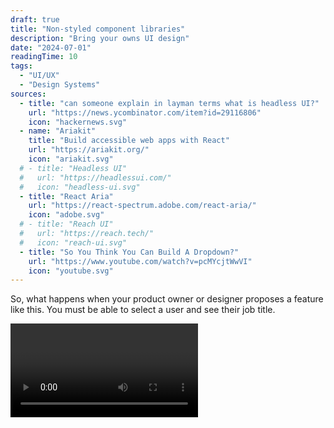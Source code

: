 ```yaml
---
draft: true
title: "Non-styled component libraries"
description: "Bring your owns UI design"
date: "2024-07-01"
readingTime: 10
tags:
  - "UI/UX"
  - "Design Systems"
sources:
  - title: "can someone explain in layman terms what is headless UI?"
    url: "https://news.ycombinator.com/item?id=29116806"
    icon: "hackernews.svg"
  - name: "Ariakit"
    title: "Build accessible web apps with React"
    url: "https://ariakit.org/"
    icon: "ariakit.svg"
  # - title: "Headless UI"
  #   url: "https://headlessui.com/"
  #   icon: "headless-ui.svg"
  - title: "React Aria"
    url: "https://react-spectrum.adobe.com/react-aria/"
    icon: "adobe.svg"
  # - title: "Reach UI"
  #   url: "https://reach.tech/"
  #   icon: "reach-ui.svg"
  - title: "So You Think You Can Build A Dropdown?"
    url: "https://www.youtube.com/watch?v=pcMYcjtWwVI"
    icon: "youtube.svg"
---
```


So, what happens when your product owner or designer proposes a feature like this. You must be able to select a user and see their job title.

<Video videoKey="mouse" />

{/* ![A screenshot of a custom dropdown component](/images/custom-dropdown.jpg) */}

You might push back a bit, but the PO is adamant. They want this component, and they want it now!

I’ve this was me a couple of years ago, I would consider the following two options:

1. Using a prebuilt component.
   1. Use a component library like Material UI and modify the appearance to match the design.
   2. Use a package like `react-select` to create this component.
2. Build the component from scratch.

## Understanding the problem

Both of these solutions come with their own set of challenges. Let’s start with the first approach.

### Using a Component Library

Most libraries allow you to customize their branding using themes. It depends on the library if this works well or not. But much like good ol’ Bootstrap[1], there are always recognisable elements that are either unmodifiable or very difficult to change.

If you're like me, you often find yourself battling the library more than using it—overriding styles, dealing with missing features in the component API, etc. You strive to create the best experience for your users, but the component library is holding you back.

It is not a good sign when you are battling with a library. One of the purposes of a Component Library is to safe time and effort. Not to increate time and effort.

But we still need to make the component.. what can we do?

### Building from scratch

Alright, so you decide to build the component from scratch. You quickly realize—or already know—that the native `select` element falls short in terms of styling. Therefore, you need to create something custom.

<Video videoKey="from-scratch" caption="LGTM!" />

<details>
  <summary>Expand code</summary>

```tsx
import { useState } from "react";
import { people } from "./data";

import "./listbox.from-scratch.css";

export const FromScratch = () => {
  const [selectedPerson, setSelectedPerson] = useState(people[0]);
  const [isOpen, setIsOpen] = useState(false);

  const handleToggle = () => {
    setIsOpen(!isOpen);
  };

  const handleSelect = (person: (typeof people)[number]) => {
    setSelectedPerson(person);
    setIsOpen(false);
  };

  return (
    <div className="listbox-wrapper">
      <button className="listbox-value outline" onClick={handleToggle}>
        <img
          className="avatar"
          role="presentation"
          src={`https://api.dicebear.com/9.x/open-peeps/svg?seed=${selectedPerson.name}`}
        />
        <span className="name">{selectedPerson.name}</span>
        <span className="job-title">{selectedPerson.jobTitle}</span>
      </button>
      {isOpen && (
        <div className="listbox-options">
          {people.map((person) => (
            <button
              key={person.id}
              className="listbox-option outline"
              data-selected={person.id === selectedPerson.id || undefined}
              onClick={() => handleSelect(person)}
            >
              <img
                className="avatar"
                role="presentation"
                src={`https://api.dicebear.com/9.x/open-peeps/svg?seed=${person.name}`}
              />
              <span className="name">{person.name}</span>
              <span className="job-title">{person.jobTitle}</span>
            </button>
          ))}
        </div>
      )}
    </div>
  );
};
```

</details>

Okay, when I try to use it, this works. But this code is problematic. We haven’t considered:

- **Keyboard interaction.** In a native select, using the arrows will navigate between options. Also you can type to select an option.
- **Focus management.** What happens when we focus away from the options? The select stays open. This is not what we want.
- **ARIA and screen reader support.** We’ve created a select, and visually it looks like a select. But nowhere in the code do we say it is a select.
- **Collision-aware positioning.** By default a select opens on top of the select. But only if there is room on the screen. If there is no more room the position shifts to the top or the bottom depending on where there is space.

We can try to address all these problems but we would end up with a LOT more code. This component will become a headache to test and maintain.

Building good interaction is really challenging. Users expect a lot from your components, and you need to accommodate a diverse range of users with different preferences and accessibility needs.
Lately I've been using a different approach.

## Headless UI

I love how this name perfectly encapsulates the pattern I’m discussing. While the term has been around for some time, it’s now gaining popularity, with an increasing number of libraries adopting this pattern.

Most notably, the similarly named [`@headless-ui/react`](https://headlessui.com/) from Tailwind Labs.

**_So, what is it?_**

It’s “Bring your own UI” [<sup>[1]</sup>](#sources-1). It’s “unstyled primitive components” [<sup>[2]</sup>](#sources-2).

The key distinction from traditional component libraries is that Headless UI provides the building blocks to create your own components. You have complete control over the design and, sometimes, even the HTML structure.

"What does it even do, then?" you might ask.

Well it kinda depends on the library. But the main themes are:

- Common interaction patterns, not provided by the web platform.
- Cross browser and device compatibility.
- Other.

### Common interaction patterns

These are interactions patterns not provided – or not extensible enough – by the web platform.

An example of such an interaction is the combobox. This is a very common component, but it is not provided by browsers in any way. People have some to expect this pattern when dealing with large datasets and a long list of options. It even has [a official specification](https://www.w3.org/WAI/ARIA/apg/patterns/combobox/).

Another example of a case where browsers are not extensible enough is with the `select` element. This element is famously not stylable. There is [some great work](https://open-ui.org/components/selectlist/) being done by the Open UI community on breaking down the best way to make a more extensible select element. But in the meantime, if you want to style a select, we need to implement it ourselves.

Alright, so what happens when we try to build that same select component again, but now with `@headless-ui/react`. The most starred Headless UI library from the bunch.

From [NPM Trends](https://npmtrends.com/@headlessui/react-vs-@radix-ui/react-dialog-vs-@reach/dialog-vs-ariakit-vs-react-aria-components)

We can re-use the styles from the “build from scratch” example. I’ve made some small naming tweaks to be more inline with the components provided by the library.

The end results is kinda similar of even simpler than the version we’ve created from scratch. We are focussing mainly on how the select looks and what elements are there. So the component remains just as readable.

But we also got some more things.

#### Keyboard interactions

Using the arrow keys, we can navigate through the options. Using enter we can select a new option. Escape closes the select and refocusses the `ListboxButton` element.

#### Focus management

There are two focusable areas in this component. First we have the `ListboxButton` element, this is always visible.

Next we have the `ListboxOptions` element. This element will become focused upon opening the select. Even when the `ListboxOptions` element is not close to the `ListboxButton` element when we look at the DOM structure of this component.

The individual ListboxOption elements are not focusable because we can navigate through them using the arrow keys. When the user selects an option, the focus gets restored to the `ListboxButton` element.

#### ARIA

ARIA (Accessible Rich Internet Applications) declarations are added. Following the [listbox specification](https://www.w3.org/WAI/ARIA/apg/patterns/listbox/).

<aside>
☝ While these libraries will help you with describing the component using ARIA roles. When doing custom stuff with the library, or making “hacky” solutions make sure the ARIA roles are still correct. No ARIA is better than bad ARIA. [2]

</aside>

### Cross browser and device compatibility

The fun thing about the web is that is can be used almost anywhere. There are different browsers, with different render engines. There are a different devices, and different ways of interacting with web content.

And the web apps we write, have to function everywhere. Preferably with a great experience.

So how can headless UI libraries help us here?

They can help us create seamless experiences across different browsers and devices.

<aside>
👉 If you want to read more about this subject I really recommend this blog series about [building a button](https://react-spectrum.adobe.com/blog/building-a-button-part-1.html) as is perfectly demonstrates the challenges that come with building a seamless experience across different browsers and devices.

</aside>

### Other

I wanted to mention a couple of other headless patterns that do provide functionality but allow you to keep control over styling.

#### Data grids

Mostly used in administrative systems, these can become fairly complex. With functionality like sorting, filtering, pinning columns, grouping columns etc…

<aside>
👉 I really recommend [TanStack Table](https://tanstack.com/table/latest/docs/introduction) for this and encourage you to read there motivation/introduction as it also has a great explanation about headless UI.

</aside>

#### Transitions and Animations

This can be solved in CSS. But also here, there are use cases where the functionality of CSS falls short. For example, creating an “exit animation” whereafter a component is unmounted.

From here we charter into the territory of just functionality. I think headless UI makes sense if the library is aimed at providing building blocks for the developer.

### Conclusion

If you takeaway one thing from this blogpost. It is this. Create your own if you can do it better. But keep in mind that creating good UI is hard.
